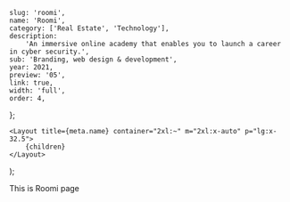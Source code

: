
	slug: 'roomi',
	name: 'Roomi',
	category: ['Real Estate', 'Technology'],
	description:
		'An immersive online academy that enables you to launch a career in cyber security.',
	sub: 'Branding, web design & development',
	year: 2021,
	preview: '05',
	link: true,
	width: 'full',
	order: 4,
};

	<Layout title={meta.name} container="2xl:~" m="2xl:x-auto" p="lg:x-32.5">
		{children}
	</Layout>
);

This is Roomi page
